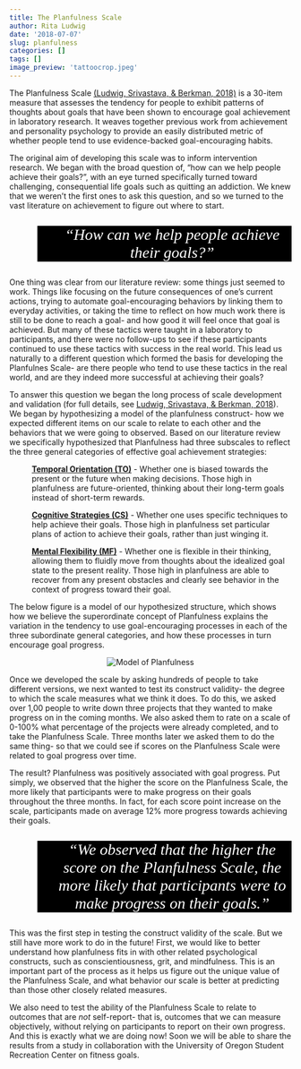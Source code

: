 ```yaml
---
title: The Planfulness Scale
author: Rita Ludwig
date: '2018-07-07'
slug: planfulness
categories: []
tags: []
image_preview: 'tattoocrop.jpeg'
---
```

The Planfulness Scale <a href="http://doi.org/10.1525/collabra.136" target="_blank"> (Ludwig, Srivastava, & Berkman, 2018)</a> is a 30-item measure that assesses the tendency for people to exhibit patterns of thoughts about goals that have been shown to encourage goal achievement in laboratory research. It weaves together previous work from achievement and personality psychology to provide an easily distributed metric of whether people tend to use evidence-backed goal-encouraging habits.

The original aim of developing this scale was to inform intervention research. We began with the broad question of, "how can we help people achieve their goals?", with an eye turned specifically turned toward challenging, consequential life goals such as quitting an addiction. We knew that we weren't the first ones to ask this question, and so we turned to the vast literature on achievement to figure out where to start. 
  
  <blockquote style="text-align:center;background-color:black;color:white;font-family:serif;font-size:200%;"><i>"How can we help people achieve their goals?"</i></blockquote>
  
One thing was clear from our literature review: some things just seemed to work. Things like focusing on the future consequences of one's current actions, trying to automate goal-encouraging behaviors by linking them to everyday activities, or taking the time to reflect on how much work there is still to be done to reach a goal- and how good it will feel once that goal is achieved. But many of these tactics were taught in a laboratory to participants, and there were no follow-ups to see if these participants continued to use these tactics with success in the real world. This lead us naturally to a different question which formed the basis for developing the Planfulnes Scale- are there people who tend to use these tactics in the real world, and are they indeed more successful at achieving their goals? 

To answer this question we began the long process of scale development and validation (for full details, see <a href="http://doi.org/10.1525/collabra.136" target="_blank"> Ludwig, Srivastava, & Berkman, 2018</a>). We began by hypothesizing a model of the planfulness construct- how we expected different items on our scale to relate to each other and the behaviors that we were going to observed. Based on our literature review we specifically hypothesized that Planfulness had three subscales to reflect the three general categories of effective goal achievement strategies:

<p style="margin-left: 40px"><b><u>Temporal Orientation (TO)</u></b> - Whether one is biased towards the present or the future when making decisions. Those high in planfulness are future-oriented, thinking about their long-term goals instead of short-term rewards.</p>
<p style="margin-left: 40px"><b><u>Cognitive Strategies (CS)</u></b> - Whether one uses specific techniques to help achieve their goals. Those high in planfulness set particular plans of action to achieve their goals, rather than just winging it.</p>
<p style="margin-left: 40px"><b><u>Mental Flexibility (MF)</u></b> - Whether one is flexible in their thinking, allowing them to fluidly move from thoughts about the idealized goal state to the present reality. Those high in planfulness are able to recover from any present obstacles and clearly see behavior in the context of progress toward their goal.</p>

The below figure is a model of our hypothesized structure, which shows how we believe the superordinate concept of Planfulness explains the variation in the tendency to use goal-encouraging processes in each of the three subordinate general categories, and how these processes in turn encourage goal progress.

<p style="text-align:center;"><img src="planfulness_diagram.jpg" alt="Model of Planfulness"></p>

Once we developed the scale by asking hundreds of people to take different versions, we next wanted to test its construct validity- the degree to which the scale measures what we think it does. To do this, we asked over 1,00 people to write down three projects that they wanted to make progress on in the coming months. We also asked them to rate on a scale of 0-100% what percentage of the projects were already completed, and to take the Planfulness Scale. Three months later we asked them to do the same thing- so that we could see if scores on the Planfulness Scale were related to goal progress over time. 

The result? Planfulness was positively associated with goal progress. Put simply, we observed that the higher the score on the Planfulness Scale, the more likely that participants were to make progress on their goals throughout the three months. In fact, for each score point increase on the scale, participants made on average 12% more progress towards achieving their goals.

  <blockquote style="text-align:center;background-color:black;color:white;font-family:serif;font-size:200%;"><i>"We observed that the higher the score on the Planfulness Scale, the more likely that participants were to make progress on their goals."</i></blockquote>
  
This was the first step in testing the construct validity of the scale. But we still have more work to do in the future! First, we would like to better understand how planfulness fits in with other related psychological constructs, such as conscientiousness, grit, and mindfulness. This is an important part of the process as it helps us figure out the unique value of the Planfulness Scale, and what behavior our scale is better at predicting than those other closely related measures.

We also need to test the ability of the Planfulness Scale to relate to outcomes that are <i>not</i> self-report- that is, outcomes that we can measure objectively, without relying on participants to report on their own progress. And this is exactly what we are doing now! Soon we will be able to share the results from a study in collaboration with the University of Oregon Student Recreation Center on fitness goals. 
